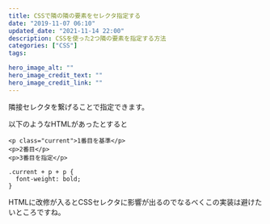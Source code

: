 ```yaml
---
title: CSSで隣の隣の要素をセレクタ指定する
date: "2019-11-07 06:10"
updated_date: "2021-11-14 22:00"
description: CSSを使った2つ隣の要素を指定する方法
categories: ["CSS"]
tags:

hero_image_alt: ""
hero_image_credit_text: ""
hero_image_credit_link: ""
---
```

隣接セレクタを繋げることで指定できます。

以下のようなHTMLがあったとすると

```
<p class="current">1番目を基準</p>
<p>2番目</p>
<p>3番目を指定</p>
```

```
.current + p + p {
  font-weight: bold;
}
```

HTMLに改修が入るとCSSセレクタに影響が出るのでなるべくこの実装は避けたいところですね。
